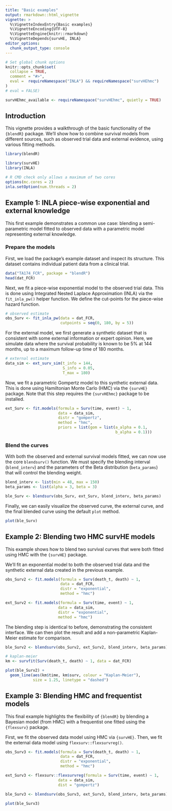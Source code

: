 ```yaml
---
title: "Basic examples"
output: rmarkdown::html_vignette
vignette: >
  %\VignetteIndexEntry{Basic examples}
  %\VignetteEncoding{UTF-8}
  %\VignetteEngine{knitr::rmarkdown}
  %\VignetteDepends{survHE, INLA}
editor_options: 
  chunk_output_type: console
---
```


```r
# Set global chunk options
knitr::opts_chunk$set(
  collapse = TRUE,
  comment = "#>",
  eval =  requireNamespace("INLA") && requireNamespace("survHEhmc")
)
# eval = FALSE)

survHEhmc_available <- requireNamespace("survHEhmc", quietly = TRUE)
```

## Introduction

This vignette provides a walkthrough of the basic functionality of the `{blendR}` package. We'll show how to combine survival models from different sources, such as observed trial data and external evidence, using various fitting methods.

```r
library(blendR)
```

```r
library(survHE)
library(INLA)
```

```r
# R CMD check only allows a maximum of two cores
options(mc.cores = 2)
inla.setOption(num.threads = 2)
```


## Example 1: INLA piece-wise exponential and external knowledge

This first example demonstrates a common use case: blending a semi-parametric model fitted to observed data with a parametric model representing external knowledge.

### Prepare the models

First, we load the package's example dataset and inspect its structure. This dataset contains individual patient data from a clinical trial.

```r
data("TA174_FCR", package = "blendR")
head(dat_FCR)
```

Next, we fit a piece-wise exponential model to the observed trial data. This is done using Integrated Nested Laplace Approximation (INLA) via the `fit_inla_pw()` helper function. We define the cut-points for the piece-wise hazard function.

```r
# observed estimate
obs_Surv <- fit_inla_pw(data = dat_FCR,
                        cutpoints = seq(0, 180, by = 5))
```

For the external model, we first generate a synthetic dataset that is consistent with some external information or expert opinion. Here, we simulate data where the survival probability is known to be 5\% at 144 months, up to a maximum follow-up time of 180 months.

```r
# external estimate
data_sim <- ext_surv_sim(t_info = 144,
                         S_info = 0.05,
                         T_max = 180)
```

Now, we fit a parametric Gompertz model to this synthetic external data. This is done using Hamiltonian Monte Carlo (HMC) via the `{survHE}` package. Note that this step requires the `{survHEhmc}` package to be installed.

```r
ext_Surv <- fit.models(formula = Surv(time, event) ~ 1,
                       data = data_sim,
                       distr = "gompertz",
                       method = "hmc",
                       priors = list(gom = list(a_alpha = 0.1,
                                                b_alpha = 0.1)))
```

### Blend the curves

With both the observed and external survival models fitted, we can now use the core `blendsurv()` function. We must specify the blending interval (`blend_interv`) and the parameters of the Beta distribution (`beta_params`) that will control the blending weight.

```r
blend_interv <- list(min = 48, max = 150)
beta_params <- list(alpha = 3, beta = 3)

ble_Surv <- blendsurv(obs_Surv, ext_Surv, blend_interv, beta_params)
```

Finally, we can easily visualize the observed curve, the external curve, and the final blended curve using the default `plot` method.

```r
plot(ble_Surv)
```

## Example 2: Blending two HMC survHE models

This example shows how to blend two survival curves that were both fitted using HMC with the `{survHE}` package.

We'll fit an exponential model to both the observed trial data and the synthetic external data created in the previous example.

```r
obs_Surv2 <- fit.models(formula = Surv(death_t, death) ~ 1,
                        data = dat_FCR,
                        distr = "exponential",
                        method = "hmc")

ext_Surv2 <- fit.models(formula = Surv(time, event) ~ 1,
                       data = data_sim,
                       distr = "exponential",
                       method = "hmc")
```

The blending step is identical to before, demonstrating the consistent interface. We can then plot the result and add a non-parametric Kaplan-Meier estimate for comparison.

```r
ble_Surv2 <- blendsurv(obs_Surv2, ext_Surv2, blend_interv, beta_params)

# kaplan-meier
km <- survfit(Surv(death_t, death) ~ 1, data = dat_FCR)

plot(ble_Surv2) +
  geom_line(aes(km$time, km$surv, colour = "Kaplan-Meier"),
            size = 1.25, linetype = "dashed")
```

## Example 3: Blending HMC and frequentist models

This final example highlights the flexibility of `{blendR}` by blending a Bayesian model (from HMC) with a frequentist one fitted using the `{flexsurv}` package.

First, we fit the observed data model using HMC via `{survHE}`. Then, we fit the external data model using `flexsurv::flexsurvreg()`.

```r
obs_Surv3 <- fit.models(formula = Surv(death_t, death) ~ 1,
                        data = dat_FCR,
                        distr = "exponential",
                        method = "hmc")

ext_Surv3 <- flexsurv::flexsurvreg(formula = Surv(time, event) ~ 1,
                       data = data_sim,
                       dist = "gompertz")

ble_Surv3 <- blendsurv(obs_Surv3, ext_Surv3, blend_interv, beta_params)

plot(ble_Surv3)
```
